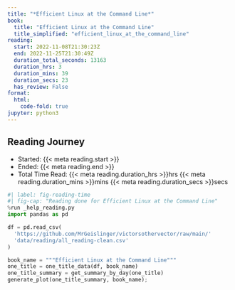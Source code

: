 ```yaml
---
title: "*Efficient Linux at the Command Line*"
book:
  title: "Efficient Linux at the Command Line"
  title_simplified: "efficient_linux_at_the_command_line"
reading:
  start: 2022-11-08T21:30:23Z
  end: 2022-11-25T21:30:49Z
  duration_total_seconds: 13163
  duration_hrs: 3
  duration_mins: 39
  duration_secs: 23
  has_review: False
format:
  html:
    code-fold: true
jupyter: python3
---
```


## Reading Journey

* Started: {{< meta reading.start >}}
* Ended: {{< meta reading.end >}}
* Total Time Read: {{< meta reading.duration_hrs >}}hrs {{< meta reading.duration_mins >}}mins {{< meta reading.duration_secs >}}secs

```python
#| label: fig-reading-time
#| fig-cap: "Reading done for Efficient Linux at the Command Line"
%run _help_reading.py
import pandas as pd

df = pd.read_csv(
  'https://github.com/MrGeislinger/victorsothervector/raw/main/'
  'data/reading/all_reading-clean.csv'
)

book_name = """Efficient Linux at the Command Line"""
one_title = one_title_data(df, book_name)
one_title_summary = get_summary_by_day(one_title)
generate_plot(one_title_summary, book_name);
```

